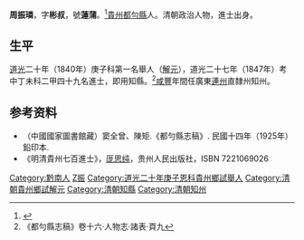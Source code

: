 '''周振璘'''，字'''彬叔'''，號'''蓮蒲'''。<ref>{{cite web| language =| publisher =貴州省地方志| title =贵州七百进士录| url =http://www.gzgov.gov.cn/gov_dfz/view.asp?id=1468| author =| date =| accessdate =}}{{dead link|date=2017年12月 |bot=InternetArchiveBot |fix-attempted=yes }}</ref>[[貴州|貴州]][[都匀市|都勻縣]]人。清朝政治人物，進士出身。

== 生平 ==
[[道光|道光]]二十年（1840年）庚子科第一名舉人（[[解元|解元]]），道光二十七年（1847年）考中丁未科二甲四十九名進士，即用知縣。<ref>《都勻縣志稿》卷十六·人物志·諸表·頁九</ref>[[咸豐_(年號)|咸豐]]年間任廣東[[連州|連州]]直隸州知州。

== 参考资料 ==
{{reflist}}

*（中國國家圖書館藏）窦全曾、陳矩.《都勻縣志稿》. 民國十四年（1925年）鉛印本.
* 《明清貴州七百進士》，[[厐思纯|厐思纯]]，贵州人民出版社，ISBN 7221069026

{{道光二十七年丁未科殿試金榜}}

{{Authority control}}

{{DEFAULTSORT:Zhou周}}
[[Category:黔南人|Category:黔南人]]
[[Category:周姓|Z振]]
[[Category:道光二十年庚子恩科貴州鄉試舉人|Category:道光二十年庚子恩科貴州鄉試舉人]]
[[Category:清朝貴州鄉試解元|Category:清朝貴州鄉試解元]]
[[Category:清朝知縣|Category:清朝知縣]]
[[Category:清朝知州|Category:清朝知州]]


{{清朝人物小作品}}